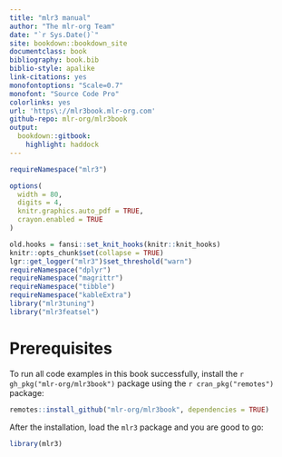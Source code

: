 ```yaml
---
title: "mlr3 manual"
author: "The mlr-org Team"
date: "`r Sys.Date()`"
site: bookdown::bookdown_site
documentclass: book
bibliography: book.bib
biblio-style: apalike
link-citations: yes
monofontoptions: "Scale=0.7"
monofont: "Source Code Pro"
colorlinks: yes
url: 'https\://mlr3book.mlr-org.com'
github-repo: mlr-org/mlr3book
output:
  bookdown::gitbook:
    highlight: haddock
---
```


```r
requireNamespace("mlr3")

options(
  width = 80,
  digits = 4,
  knitr.graphics.auto_pdf = TRUE,
  crayon.enabled = TRUE
)

old.hooks = fansi::set_knit_hooks(knitr::knit_hooks)
knitr::opts_chunk$set(collapse = TRUE)
lgr::get_logger("mlr3")$set_threshold("warn")
requireNamespace("dplyr")
requireNamespace("magrittr")
requireNamespace("tibble")
requireNamespace("kableExtra")
library("mlr3tuning")
library("mlr3featsel")
```

# Prerequisites

To run all code examples in this book successfully, install the `r gh_pkg("mlr-org/mlr3book")` package using the `r cran_pkg("remotes")` package:

```r
remotes::install_github("mlr-org/mlr3book", dependencies = TRUE)
```

After the installation, load the `mlr3` package and you are good to go:

```r
library(mlr3)
```
